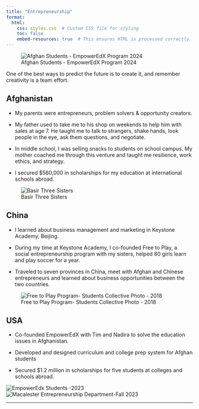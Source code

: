 ```yaml
---
title: "Entrepreneurship"
format:
  html:
    css: styles.css  # Custom CSS file for styling
    toc: false
    embed-resources: true  # This ensures HTML is processed correctly
---
```


![Afghan Students - EmpowerEdX Program 2024](images/EmpowerEdx Students.png)

::: red-background
One of the best ways to predict the future is to create it, and remember creativity is a team effort.
:::

## Afghanistan

- My parents were entrepreneurs, problem solvers & opportunity creators.  

- My father used to take me to his shop on weekends to help him with sales at age 7. He taught me to talk to strangers, shake hands, look people in the eye, ask them questions, and negotiate. 

- In middle school, I was selling snacks to students on school campus. My mother coached me through this venture and taught me resilience, work ethics, and strategy.

- I secured $560,000 in scholarships for my education at international schools abroad.


![Basir Three Sisters](images/Three sisters.jpg)

## China

- I learned about business management and marketing in Keystone Academy, Beijing. 

- During my time at Keystone Academy, I co-founded Free to Play, a social entrepreneurship program with my sisters, helped 80 girls learn and play soccer for a year.

- Traveled to seven provinces in China, meet with Afghan and Chinese entrepreneurs and learned about business opportunities between the two countries.

![Free to Play Program- Students Collective Photo - 2018](images/Free to play.JPG)

## USA

- Co-founded EmpowerEdX with Tim and Nadira to solve the education issues in Afghanistan.

- Developed and designed curriculum and college prep system for Afghan students

- Secured $1.2 million in scholarships for five students at colleges and schools abroad. 

![EmpowerEdx Students -2023](images/Studens Celebration-EmpowerEdX.png)
![Macalester Entrepreneurship Department-Fall 2023](images/MAC-Entre%20Department.jpg)




------------------------------------------------------------------------

